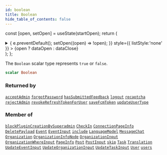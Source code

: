```yaml
---
id: boolean
title: Boolean
hide_table_of_contents: false
---
```






const [open, setOpen] = useState(startOpen);
return (
<details {...(open ? { open: true } : {})} className="details" style={{ border:'none', boxShadow:'none', background:'var(--ifm-background-color)' }}>
<summary
onClick={(e) => {
e.preventDefault();
setOpen((open) => !open);
}}
style={{ listStyle:'none' }} >
{open ? dataOpen : dataClose}
</summary>
{open && children}
</details>
);
};

The `Boolean` scalar type represents `true` or `false`.

```graphql
scalar Boolean
```

### Returned by

[`acceptAdmin`](../../../docs/schema/mutations/accept-admin) <Badge class="secondary" text="mutation"/><Bullet />[`forgotPassword`](../../../docs/schema/mutations/forgot-password) <Badge class="secondary" text="mutation"/><Bullet />[`hasSubmittedFeedback`](../../../docs/schema/queries/has-submitted-feedback) <Badge class="secondary" text="query"/><Bullet />[`logout`](../../../docs/schema/mutations/logout) <Badge class="secondary" text="mutation"/><Bullet />[`recaptcha`](../../../docs/schema/mutations/recaptcha) <Badge class="secondary" text="mutation"/><Bullet />[`rejectAdmin`](../../../docs/schema/mutations/reject-admin) <Badge class="secondary" text="mutation"/><Bullet />[`revokeRefreshTokenForUser`](../../../docs/schema/mutations/revoke-refresh-token-for-user) <Badge class="secondary" text="mutation"/><Bullet />[`saveFcmToken`](../../../docs/schema/mutations/save-fcm-token) <Badge class="secondary" text="mutation"/><Bullet />[`updateUserType`](../../../docs/schema/mutations/update-user-type) <Badge class="secondary" text="mutation"/>

### Member of

[`blockPluginCreationBySuperadmin`](../../../docs/schema/mutations/block-plugin-creation-by-superadmin) <Badge class="secondary" text="mutation"/><Bullet />[`CheckIn`](../../../docs/schema/objects/check-in) <Badge class="secondary" text="object"/><Bullet />[`ConnectionPageInfo`](../../../docs/schema/objects/connection-page-info) <Badge class="secondary" text="object"/><Bullet />[`DeletePayload`](../../../docs/schema/objects/delete-payload) <Badge class="secondary" text="object"/><Bullet />[`Event`](../../../docs/schema/objects/event) <Badge class="secondary" text="object"/><Bullet />[`EventInput`](../../../docs/schema/inputs/event-input) <Badge class="secondary" text="input"/><Bullet />[`include`](../../../docs/schema/directives/include) <Badge class="secondary" text="directive"/><Bullet />[`LanguageModel`](../../../docs/schema/objects/language-model) <Badge class="secondary" text="object"/><Bullet />[`MessageChat`](../../../docs/schema/objects/message-chat) <Badge class="secondary" text="object"/><Bullet />[`Organization`](../../../docs/schema/objects/organization) <Badge class="secondary" text="object"/><Bullet />[`OrganizationInfoNode`](../../../docs/schema/objects/organization-info-node) <Badge class="secondary" text="object"/><Bullet />[`OrganizationInput`](../../../docs/schema/inputs/organization-input) <Badge class="secondary" text="input"/><Bullet />[`OrganizationWhereInput`](../../../docs/schema/inputs/organization-where-input) <Badge class="secondary" text="input"/><Bullet />[`PageInfo`](../../../docs/schema/objects/page-info) <Badge class="secondary" text="object"/><Bullet />[`Post`](../../../docs/schema/objects/post) <Badge class="secondary" text="object"/><Bullet />[`PostInput`](../../../docs/schema/inputs/post-input) <Badge class="secondary" text="input"/><Bullet />[`skip`](../../../docs/schema/directives/skip) <Badge class="secondary" text="directive"/><Bullet />[`Task`](../../../docs/schema/objects/task) <Badge class="secondary" text="object"/><Bullet />[`Translation`](../../../docs/schema/objects/translation) <Badge class="secondary" text="object"/><Bullet />[`UpdateEventInput`](../../../docs/schema/inputs/update-event-input) <Badge class="secondary" text="input"/><Bullet />[`UpdateOrganizationInput`](../../../docs/schema/inputs/update-organization-input) <Badge class="secondary" text="input"/><Bullet />[`UpdateTaskInput`](../../../docs/schema/inputs/update-task-input) <Badge class="secondary" text="input"/><Bullet />[`User`](../../../docs/schema/objects/user) <Badge class="secondary" text="object"/><Bullet />[`users`](../../../docs/schema/queries/users) <Badge class="secondary" text="query"/>
